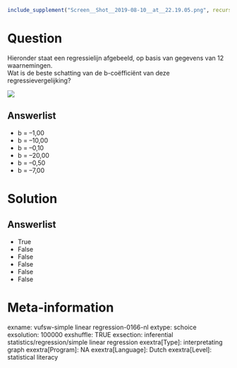 ```r
include_supplement("Screen__Shot__2019-08-10__at__22.19.05.png", recursive = TRUE)
```

Question
========
Hieronder staat een regressielijn afgebeeld, op basis van gegevens van
12 waarnemingen.  
Wat is de beste schatting van de b-coëfficiënt van deze
regressievergelijking?   
  
![](Screen__Shot__2019-08-10__at__22.19.05.png)

Answerlist
----------
* b = –1,00
* b = –10,00
* b = –0,10
* b = –20,00
* b = –0,50
* b = –7,00

Solution
========










Answerlist
----------
* True
* False
* False
* False
* False
* False

Meta-information
================
exname: vufsw-simple linear regression-0166-nl
extype: schoice
exsolution: 100000
exshuffle: TRUE
exsection: inferential statistics/regression/simple linear regression
exextra[Type]: interpretating graph
exextra[Program]: NA
exextra[Language]: Dutch
exextra[Level]: statistical literacy

